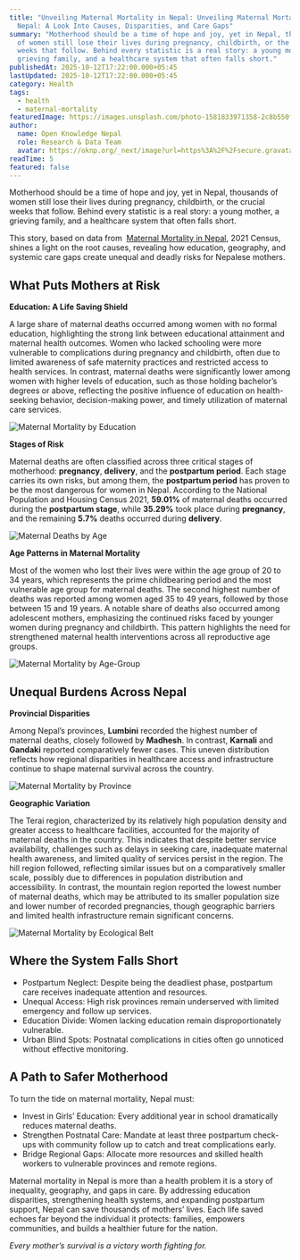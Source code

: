 ```yaml
---
title: "Unveiling Maternal Mortality in Nepal: Unveiling Maternal Mortality in
  Nepal: A Look Into Causes, Disparities, and Care Gaps"
summary: "Motherhood should be a time of hope and joy, yet in Nepal, thousands
  of women still lose their lives during pregnancy, childbirth, or the crucial
  weeks that follow. Behind every statistic is a real story: a young mother, a
  grieving family, and a healthcare system that often falls short."
publishedAt: 2025-10-12T17:22:00.000+05:45
lastUpdated: 2025-10-12T17:22:00.000+05:45
category: Health
tags:
  - health
  - maternal-mortality
featuredImage: https://images.unsplash.com/photo-1581833971358-2c8b550f87b3?w=400&h=250&fit=crop
author:
  name: Open Knowledge Nepal
  role: Research & Data Team
  avatar: https://oknp.org/_next/image?url=https%3A%2F%2Fsecure.gravatar.com%2Favatar%2F23c82997431b608bc553c13d29a2342c%3Fs%3D96%26d%3Dmm%26r%3Dg&w=3840&q=75
readTime: 5
featured: false
---
```

Motherhood should be a time of hope and joy, yet in Nepal, thousands of women still lose their lives during pregnancy, childbirth, or the crucial weeks that follow. Behind every statistic is a real story: a young mother, a grieving family, and a healthcare system that often falls short.

This story, based on data from  [Maternal Mortality in Nepal](https://opendatanepal.com/datasets/maternal-mortality-in-nepal), 2021 Census, shines a light on the root causes, revealing how education, geography, and systemic care gaps create unequal and deadly risks for Nepalese mothers. 

## **What Puts Mothers at Risk**

**Education: A Life Saving Shield**

A large share of maternal deaths occurred among women with no formal education, highlighting the strong link between educational attainment and maternal health outcomes. Women who lacked schooling were more vulnerable to complications during pregnancy and childbirth, often due to limited awareness of safe maternity practices and restricted access to health services. In contrast, maternal deaths were significantly lower among women with higher levels of education, such as those holding bachelor’s degrees or above, reflecting the positive influence of education on health-seeking behavior, decision-making power, and timely utilization of maternal care services.

![Maternal Mortality by Education](/images/{{slug}}/image2.png)

**Stages of Risk**

Maternal deaths are often classified across three critical stages of motherhood: **pregnancy**, **delivery**, and the **postpartum period**. Each stage carries its own risks, but among them, the **postpartum period** has proven to be the most dangerous for women in Nepal. According to the National Population and Housing Census 2021, **59.01%** of maternal deaths occurred during the **postpartum stage**, while **35.29%** took place during **pregnancy**, and the remaining **5.7%** deaths occurred during **delivery**.

![Maternal Deaths by Age](/images/{{slug}}/image11.png)

**Age Patterns in Maternal Mortality**

Most of the women who lost their lives were within the age group of 20 to 34 years, which represents the prime childbearing period and the most vulnerable age group for maternal deaths. The second highest number of deaths was reported among women aged 35 to 49 years, followed by those between 15 and 19 years. A notable share of deaths also occurred among adolescent mothers, emphasizing the continued risks faced by younger women during pregnancy and childbirth. This pattern highlights the need for strengthened maternal health interventions across all reproductive age groups.




![Maternal Mortality by Age-Group](/images/{{slug}}/image3.png)

## **Unequal Burdens Across Nepal**

**Provincial Disparities**

Among Nepal’s provinces, **Lumbini** recorded the highest number of maternal deaths, closely followed by **Madhesh**. In contrast, **Karnali** and **Gandaki** reported comparatively fewer cases. This uneven distribution reflects how regional disparities in healthcare access and infrastructure continue to shape maternal survival across the country.

![Maternal Mortality by Province](/images/{{slug}}/image8.png)

**Geographic Variation**

The Terai region, characterized by its relatively high population density and greater access to healthcare facilities, accounted for the majority of maternal deaths in the country. This indicates that despite better service availability, challenges such as delays in seeking care, inadequate maternal health awareness, and limited quality of services persist in the region. The hill region followed, reflecting similar issues but on a comparatively smaller scale, possibly due to differences in population distribution and accessibility. In contrast, the mountain region reported the lowest number of maternal deaths, which may be attributed to its smaller population size and lower number of recorded pregnancies, though geographic barriers and limited health infrastructure remain significant concerns.

![Maternal Mortality by Ecological Belt](/images/{{slug}}/image1.png)

## **Where the System Falls Short**

* Postpartum Neglect: Despite being the deadliest phase, postpartum care receives inadequate attention and resources.
* Unequal Access: High risk provinces remain underserved with limited emergency and follow up services.
* Education Divide: Women lacking education remain disproportionately vulnerable.
* Urban Blind Spots: Postnatal complications in cities often go unnoticed without effective monitoring.

## **A Path to Safer Motherhood**

To turn the tide on maternal mortality, Nepal must:

* Invest in Girls’ Education: Every additional year in school dramatically reduces maternal deaths.
* Strengthen Postnatal Care: Mandate at least three postpartum check-ups with community follow up to catch and treat complications early.
* Bridge Regional Gaps: Allocate more resources and skilled health workers to vulnerable provinces and remote regions.

Maternal mortality in Nepal is more than a health problem it is a story of inequality, geography, and gaps in care. By addressing education disparities, strengthening health systems, and expanding postpartum support, Nepal can save thousands of mothers’ lives. Each life saved echoes far beyond the individual it protects: families, empowers communities, and builds a healthier future for the nation.

*Every mother’s survival is a victory worth fighting for.*

